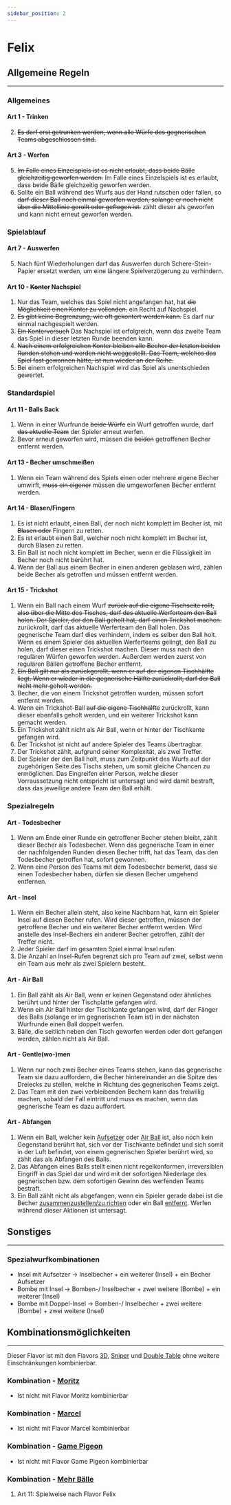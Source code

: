 ```yaml
---
sidebar_position: 2
---
```


# Felix

<FlavorPreamble/>

## Allgemeine Regeln
<hr/>

### Allgemeines

#### Art 1 - Trinken

2. <Highlight><del>Es darf erst getrunken werden, wenn alle Würfe des gegnerischen Teams abgeschlossen sind.</del></Highlight>

#### Art 3 - Werfen

5. <Highlight><del>Im Falle eines Einzelspiels ist es nicht erlaubt, dass beide Bälle gleichzeitig geworfen werden.</del></Highlight> <Highlight>Im Falle eines Einzelspiels ist es erlaubt, dass beide Bälle gleichzeitig geworfen werden.</Highlight>
7. Sollte ein Ball während des Wurfs aus der Hand rutschen oder fallen, so <Highlight><del>darf dieser Ball noch einmal geworfen werden, solange er noch nicht über die Mittellinie gerollt oder geflogen ist.</del></Highlight> <Highlight>zählt dieser als geworfen und kann nicht erneut geworfen werden.</Highlight>

### Spielablauf

#### Art 7 - Auswerfen

5. <Highlight>Nach fünf Wiederholungen darf das Auswerfen durch Schere-Stein-Papier ersetzt werden, um eine längere Spielverzögerung zu verhindern.</Highlight>

#### Art 10 - <Highlight><del>Konter</del> Nachspiel</Highlight>

1. Nur das Team, welches das Spiel nicht angefangen hat, hat <Highlight><del>die Möglichkeit einen Konter zu vollenden.</del> ein Recht auf Nachspiel.</Highlight>
2. <Highlight><del>Es gibt keine Begrenzung, wie oft gekontert werden kann.</del> Es darf nur einmal nachgespielt werden.</Highlight>
3. <Highlight><del>Ein Konterversuch</del> Das Nachspiel</Highlight> ist erfolgreich, wenn das zweite Team das Spiel in dieser letzten Runde beenden kann.
4. <Highlight><del>Nach einem erfolgreichen Konter bleiben alle Becher der letzten beiden Runden stehen und werden nicht weggestellt. Das Team, welches das Spiel fast gewonnen hätte, ist nun wieder an der Reihe.</del></Highlight>
5. <Highlight>Bei einem erfolgreichen Nachspiel wird das Spiel als unentschieden gewertet.</Highlight>

### Standardspiel

#### Art 11 - Balls Back

1. Wenn in einer Wurfrunde <Highlight><del>beide Würfe</del> ein Wurf</Highlight> getroffen wurde, darf <Highlight><del>das aktuelle Team</del> der Spieler</Highlight> erneut werfen.
2. Bevor erneut geworfen wird, müssen die <Highlight><del>beiden</del></Highlight> getroffenen Becher entfernt werden.

#### Art 13 - Becher umschmeißen

1. Wenn ein Team während des Spiels einen oder mehrere eigene Becher umwirft, <Highlight><del>muss ein eigener</del> müssen die umgeworfenen</Highlight> Becher entfernt werden.

#### Art 14 - Blasen/Fingern

1. Es ist nicht erlaubt, einen Ball, der noch nicht komplett im Becher ist, mit <Highlight><del> Blasen oder</del></Highlight> Fingern zu retten.
2. <Highlight>Es ist erlaubt einen Ball, welcher noch nicht komplett im Becher ist, durch Blasen zu retten.</Highlight>
3. <Highlight>Ein Ball ist noch nicht komplett im Becher, wenn er die Flüssigkeit im Becher noch nicht berührt hat.</Highlight>
4. <Highlight>Wenn der Ball aus einem Becher in einen anderen geblasen wird, zählen beide Becher als getroffen und müssen entfernt werden.</Highlight>

#### Art 15 - Trickshot

1. Wenn ein Ball nach einem Wurf <Highlight><del>zurück auf die eigene Tischseite rollt, also über die Mitte des Tisches, darf das aktuelle Werferteam den Ball holen. Der Spieler, der den Ball geholt hat, darf einen Trickshot machen.</del> zurückrollt, darf das aktuelle Werferteam den Ball holen. Das gegnerische Team darf dies verhindern, indem es selber den Ball holt. Wenn es einem Spieler des aktuellen Werferteams gelingt, den Ball zu holen, darf dieser einen Trickshot machen.</Highlight> Dieser muss nach den regulären Würfen geworfen werden. Außerdem werden zuerst von regulären Bällen getroffene Becher entfernt.
2. <Highlight><del>Ein Ball gilt nur als zurückgerollt, wenn er auf der eigenen Tischhälfte liegt. Wenn er wieder in die gegnerische Hälfte zurückrollt, darf der Ball nicht mehr geholt werden.</del></Highlight>
3. Becher, die von einem Trickshot getroffen wurden, müssen sofort entfernt werden.
4. Wenn ein Trickshot-Ball <Highlight><del>auf die eigene Tischhälfte</del></Highlight> zurückrollt, kann dieser ebenfalls geholt werden, und ein weiterer Trickshot kann gemacht werden.
5. Ein Trickshot zählt nicht als Air Ball, wenn er hinter der Tischkante gefangen wird.
6. <Highlight>Der Trickshot ist nicht auf andere Spieler des Teams übertragbar.</Highlight>
7. <Highlight>Der Trickshot zählt, aufgrund seiner Komplexität, als zwei Treffer.</Highlight>
8. <Highlight>Der Spieler der den Ball holt, muss zum Zeitpunkt des Wurfs auf der zugehörigen Seite des Tischs stehen, um somit gleiche Chancen zu ermöglichen. Das Eingreifen einer Person, welche dieser Vorraussetzung nicht entspricht ist untersagt und wird damit bestraft, dass das jeweilige andere Team den Ball erhält.</Highlight>

### Spezialregeln

#### Art - <Highlight>Todesbecher</Highlight>

1. <Highlight>Wenn am Ende einer Runde ein getroffener Becher stehen bleibt, zählt dieser Becher als Todesbecher. Wenn das gegnerische Team in einer der nachfolgenden Runden diesen Becher trifft, hat das Team, das den Todesbecher getroffen hat, sofort gewonnen.</Highlight>
2. <Highlight>Wenn eine Person des Teams mit dem Todesbecher bemerkt, dass sie einen Todesbecher haben, dürfen sie diesen Becher umgehend entfernen.</Highlight>

#### Art - <Highlight>Insel</Highlight>

1. <Highlight>Wenn ein Becher allein steht, also keine Nachbarn hat, kann ein Spieler Insel auf diesen Becher rufen. Wird dieser getroffen, müssen der getroffene Becher und ein weiterer Becher entfernt werden. Wird anstelle des Insel-Bechers ein anderer Becher getroffen, zählt der Treffer nicht.</Highlight>
2. <Highlight>Jeder Spieler darf im gesamten Spiel einmal Insel rufen.</Highlight>
3. <Highlight>Die Anzahl an Insel-Rufen begrenzt sich pro Team auf zwei, selbst wenn ein Team aus mehr als zwei Spielern besteht.</Highlight>

#### Art - <Highlight>Air Ball</Highlight>

1. <Highlight>Ein Ball zählt als Air Ball, wenn er keinen Gegenstand oder ähnliches berührt und hinter der Tischplatte gefangen wird.</Highlight>
2. <Highlight>Wenn ein Air Ball hinter der Tischkante gefangen wird, darf der Fänger des Balls (solange er im gegnerischen Team ist) in der nächsten Wurfrunde einen Ball doppelt werfen.</Highlight>
3. <Highlight>Bälle, die seitlich neben den Tisch geworfen werden oder dort gefangen werden, zählen nicht als Air Ball.</Highlight>

#### Art - <Highlight>Gentle(wo-)men</Highlight>

1. <Highlight>Wenn nur noch zwei Becher eines Teams stehen, kann das gegnerische Team sie dazu auffordern, die Becher hintereinander an die Spitze des Dreiecks zu stellen, welche in Richtung des gegnerischen Teams zeigt.</Highlight>
2. <Highlight>Das Team mit den zwei verbleibenden Bechern kann das freiwillig machen, sobald der Fall eintritt und muss es machen, wenn das gegnerische Team es dazu auffordert.</Highlight>

#### Art - <Highlight>Abfangen</Highlight>

1. <Highlight>Wenn ein Ball, welcher kein <a href="../regelwerk#art-12---aufsetzer">Aufsetzer</a> oder <a href="#art---air-ball">Air Ball</a> ist, also noch kein Gegenstand berührt hat, sich vor der Tischkante befindet und sich somit in der Luft befindet, von einem gegnerischen Spieler berührt wird, so zählt das als Abfangen des Balls.</Highlight>
2. <Highlight>Das Abfangen eines Balls stellt einen nicht regelkonformen, irreversiblen Eingriff in das Spiel dar und wird mit der sofortigen Niederlage des gegnerischen bzw. dem sofortigen Gewinn des werfenden Teams bestraft.</Highlight>
3. <Highlight>Ein Ball zählt nicht als abgefangen, wenn ein Spieler gerade dabei ist die Becher <a href="../regelwerk#art-5---becher-richten--zusammenstellen">zusammenzustellen/zu richten</a> oder ein Ball <a href="../regelwerk#art-6---ball-entfernen">entfernt</a>. Werfen während dieser Aktionen ist untersagt.</Highlight>

## Sonstiges
<hr/>

### Spezialwurfkombinationen

- <Highlight>Insel mit Aufsetzer &rarr; Inselbecher + ein weiterer (Insel) + ein Becher Aufsetzer</Highlight>
- <Highlight>Bombe mit Insel &rarr; Bomben-/ Inselbecher + zwei weitere (Bombe) + ein weiterer (Insel)</Highlight>
- <Highlight>Bombe mit Doppel-Insel &rarr; Bomben-/ Inselbecher + zwei weitere (Bombe) + zwei weitere (Insel)</Highlight>

## Kombinationsmöglichkeiten
<hr/>

Dieser Flavor ist mit den Flavors [3D](3d), [Sniper](sniper) und [Double Table](double_table) ohne weitere Einschränkungen kombinierbar.

### Kombination - [Moritz](moritz)

- Ist nicht mit Flavor Moritz kombinierbar

### Kombination - [Marcel](marcel)

- Ist nicht mit Flavor Marcel kombinierbar

### Kombination - [Game Pigeon](game_pigeon)

- Ist nicht mit Flavor Game Pigeon kombinierbar

### Kombination - [Mehr Bälle](mehr_baelle)

1. Art 11: Spielweise nach Flavor Felix
